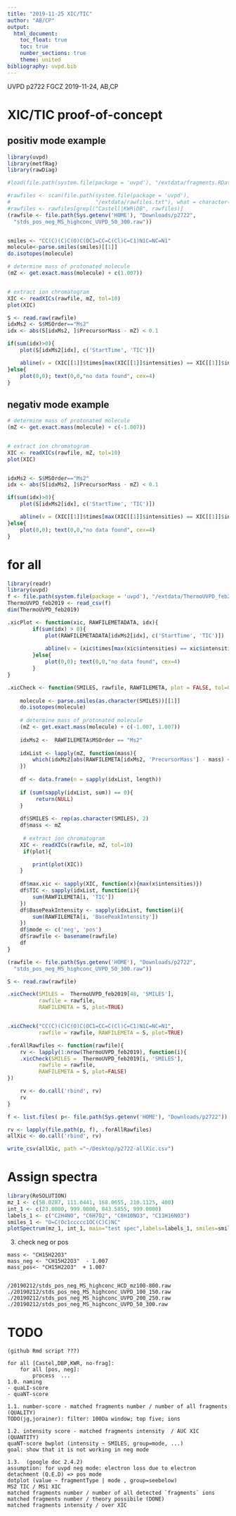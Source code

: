 ```yaml
---
title: "2019-11-25 XIC/TIC"
author: "AB/CP"
output:
  html_document:
    toc_float: true
    toc: true
    number_sections: true
    theme: united
bibliography: uvpd.bib
---
```


UVPD p2722 FGCZ 2019-11-24, AB,CP


# XIC/TIC proof-of-concept

## positiv mode example

```r
library(uvpd)
library(metfRag)
library(rawDiag)

#load(file.path(system.file(package = 'uvpd'), "/extdata/fragments.RData"))

#rawfiles <- scan(file.path(system.file(package = 'uvpd'),
#                           "/extdata/rawfiles.txt"), what = character())
#rawfiles <- rawfiles[grepl("Castell|KWR|DB", rawfiles)]
(rawfile <- file.path(Sys.getenv('HOME'), "Downloads/p2722",
  "stds_pos_neg_MS_highconc_UVPD_50_300.raw"))


smiles <- "CC(C)(C)C(O)C(OC1=CC=C(Cl)C=C1)N1C=NC=N1"
molecule<-parse.smiles(smiles)[[1]]
do.isotopes(molecule)

# determine mass of protonated molecule
(mZ <- get.exact.mass(molecule) + c(1.007))


# extract ion chromatogram
XIC <- readXICs(rawfile, mZ, tol=10)
plot(XIC)

S <- read.raw(rawfile)
idxMs2 <- S$MSOrder=="Ms2"
idx <- abs(S[idxMs2, ]$PrecursorMass - mZ) < 0.1

if(sum(idx)>0){
    plot(S[idxMs2[idx], c('StartTime', 'TIC')])

    abline(v = (XIC[[1]]$times[max(XIC[[1]]$intensities) == XIC[[1]]$intensities]), col='red')
}else{
    plot(0,0); text(0,0,"no data found", cex=4)
}
```

## negativ mode example


```r
# determine mass of protonated molecule
(mZ <- get.exact.mass(molecule) + c(-1.007))


# extract ion chromatogram
XIC <- readXICs(rawfile, mZ, tol=10)
plot(XIC)


idxMs2 <- S$MSOrder=="Ms2"
idx <- abs(S[idxMs2, ]$PrecursorMass - mZ) < 0.1

if(sum(idx)>0){
    plot(S[idxMs2[idx], c('StartTime', 'TIC')])

    abline(v = (XIC[[1]]$times[max(XIC[[1]]$intensities) == XIC[[1]]$intensities]), col='red')
}else{
    plot(0,0); text(0,0,"no data found", cex=4)
}
```


# for all

```r
library(readr)
library(uvpd)
f <- file.path(system.file(package = 'uvpd'), "/extdata/ThermoUVPD_feb2019.csv")
ThermoUVPD_feb2019 <- read_csv(f)
dim(ThermoUVPD_feb2019)
```


```r
.xicPlot <- function(xic, RAWFILEMETADATA, idx){
        if(sum(idx) > 0){
            plot(RAWFILEMETADATA[idxMs2[idx], c('StartTime', 'TIC')])
            
            abline(v = (xic$times[max(xic$intensities) == xic$intensities]), col='red')
        }else{
            plot(0,0); text(0,0,"no data found", cex=4)
        }
}

.xicCheck <- function(SMILES, rawfile, RAWFILEMETA, plot = FALSE, tol=0.1){
    
    molecule <- parse.smiles(as.character(SMILES))[[1]]
    do.isotopes(molecule)
    
    # determine mass of protonated molecule
    (mZ <- get.exact.mass(molecule) + c(-1.007, 1.007))
    
    idxMs2 <-  RAWFILEMETA$MSOrder == "Ms2"
    
    idxList <- lapply(mZ, function(mass){
        which(idxMs2[abs(RAWFILEMETA[idxMs2, 'PrecursorMass'] - mass) < tol])
    })
    
    df <- data.frame(n = sapply(idxList, length))
    
    if (sum(sapply(idxList, sum)) == 0){
         return(NULL)
    }
    
    df$SMILES <- rep(as.character(SMILES), 2)
    df$mass <- mZ
    
     # extract ion chromatogram
    XIC <- readXICs(rawfile, mZ, tol=10)
     if(plot){

        print(plot(XIC))
    }
   
    df$max.xic <- sapply(XIC, function(x){max(x$intensities)})
    df$TIC <- sapply(idxList, function(i){
        sum(RAWFILEMETA[i, 'TIC'])
    })
    df$BasePeakIntensity <- sapply(idxList, function(i){
        sum(RAWFILEMETA[i, 'BasePeakIntensity'])
    })
    df$mode <- c('neg', 'pos')
    df$rawfile <- basename(rawfile)
    df
} 

(rawfile <- file.path(Sys.getenv('HOME'), "Downloads/p2722",
  "stds_pos_neg_MS_highconc_UVPD_50_300.raw"))

S <- read.raw(rawfile)

.xicCheck(SMILES =  ThermoUVPD_feb2019[48, 'SMILES'],
          rawfile = rawfile,
          RAWFILEMETA = S, plot=TRUE)


.xicCheck("CC(C)(C)C(O)C(OC1=CC=C(Cl)C=C1)N1C=NC=N1", 
          rawfile = rawfile, RAWFILEMETA = S, plot=TRUE)

```


```r

.forAllRawfiles <- function(rawfile){
    rv <- lapply(1:nrow(ThermoUVPD_feb2019), function(i){
    .xicCheck(SMILES =  ThermoUVPD_feb2019[i, 'SMILES'],
          rawfile = rawfile,
          RAWFILEMETA = S, plot=FALSE)
})

    rv <- do.call('rbind', rv)
    rv
}

```


```r
f <- list.files( p<- file.path(Sys.getenv('HOME'), "Downloads/p2722"))

rv <- lapply(file.path(p, f), .forAllRawfiles)
allXic <- do.call('rbind', rv)

write_csv(allXic, path ="~/Desktop/p2722-allXic.csv")
```

# Assign spectra 

```r
library(ReSOLUTION)
mz_1 <- c(58.0287, 111.0441, 168.0655, 210.1125, 400)
int_1 <- c(23.0000, 999.0000, 843.5855, 999.0000)
labels_1 <- c("C2H4NO", "C6H7O2", "C8H10NO3", "C11H16NO3")
smiles_1 <- "O=C(Oc1ccccc1OC(C)C)NC"
plotSpectrum(mz_1, int_1, main="test spec",labels=labels_1, smiles=smiles_1)
```


3. check neg or pos


```
mass <- "CH15H22O3"
mass_neg <- "CH15H22O3"  - 1.007
mass_pos<- "CH15H22O3"  + 1.007


/20190212/stds_pos_neg_MS_highconc_HCD_mz100-800.raw
./20190212/stds_pos_neg_MS_highconc_UVPD_100_150.raw
./20190212/stds_pos_neg_MS_highconc_UVPD_200_250.raw
./20190212/stds_pos_neg_MS_highconc_UVPD_50_300.raw
```



# TODO
```
(github Rmd script ???)

for all [Castel,DBP,KWR, no-frag]:
	for all [pos, neg]:
		process  ...
1.0. naming 
- quaLI-score
- quaNT-score

1.1. number-score - matched fragments number / number of all fragments (QUALITY)
TODO(jg,jorainer): filter: 100Da window; top five; ions

1.2. intensity score - matched fragments intensity  / AUC XIC (QUANTITY)
quaNT-score bwplot (intensity ~ SMILES, group=mode, ...)
goal: show that it is not working in neg mode

1.3.  (google doc 2.4.2)
assumption: for uvpd neg mode: electron loss due to electron detachment (Q.E.D) => pos mode
dotplot (value ~ fragmentType | mode , group=seebelow)
MS2 TIC / MS1 XIC 
matched fragments number / number of all detected `fragments` ions 
matched fragments number / theory possibile (DONE)
matched fragments intensity / over XIC
```
